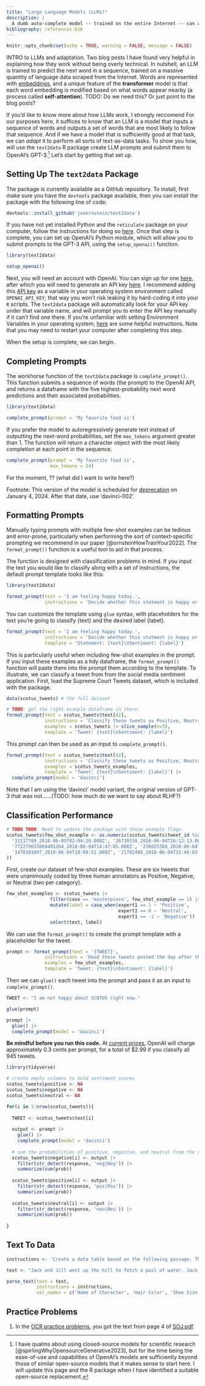 ```yaml
---
title: "Large Language Models (LLMs)"
description: |
  A dumb auto-complete model -- trained on the entire Internet -- can accomplish a remarkable number of tasks.
bibliography: references.bib
---
```


```r
knitr::opts_chunk$set(echo = TRUE, warning = FALSE, message = FALSE)
```

INTRO to LLMs and adaptation. Two blog posts I have found very helpful in explaining how they work without being overly technical. In nutshell, an LLM is trained to predict the next word in a sequence, trained on a massive quantity of language data scraped from the Internet. Words are represented with  [embeddings](word-embeddings.html), and a unique feature of the **transformer** model is that each word embedding is modified based on what words appear nearby (a process called **self-attention**). TODO: Do we need this? Or just point to the blog posts? 

If you'd like to know more about how LLMs work, I strongly reccomend For our purposes here, it suffices to know that an LLM is a model that inputs a sequence of words and outputs a set of words that are most likely to follow that sequence. And if we have a model that is sufficiently good at that task, we can *adapt* it to perform all sorts of text-as-data tasks. To show you how, will use the `text2data` R package create LLM prompts and submit them to OpenAI's GPT-3.[^qualms] Let's start by getting that set up.

[^qualms]: I have qualms about using closed-source models for scientific research [@spirlingWhyOpensourceGenerative2023], but for the time being the ease-of-use and capabilities of OpenAI's models are sufficiently beyond those of similar open-source models that it makes sense to start here. I will update this page and the R package when I have identified a suitable open-source replacement.


## Setting Up The `text2data` Package

The package is currently available as a GitHub repository. To install, first make sure you have the `devtools` package available, then you can install the package with the following line of code:

```r
devtools::install_github('joeornstein/text2data')
```

If you have not yet installed Python and the `reticulate` package on your computer, follow the instructions for doing so [here](APIs.html#How to Drive Python from RStudio). Once that step is complete, you can set up OpenAI's Python module, which will allow you to submit prompts to the GPT-3 API, using the `setup_openai()` function.

```r
library(text2data)

setup_openai()
```

Next, you will need an account with OpenAI. You can sign up for one [here](https://platform.openai.com/signup), after which you will need to generate an API key [here](https://platform.openai.com/account/api-keys). I recommend adding this [API key](APIs.html) as a variable in your operating system environment called `OPENAI_API_KEY`; that way you won't risk leaking it by hard-coding it into your `R` scripts. The `text2data` package will automatically look for your API key under that variable name, and will prompt you to enter the API key manually if it can't find one there. If you're unfamiliar with setting Environment Variables in your operating system, [here](https://dev.to/biplov/handling-passwords-and-secret-keys-using-environment-variables-2ei0) are some helpful instructions. Note that you may need to restart your computer after completing this step.

When the setup is complete, we can begin.

## Completing Prompts

The workhorse function of the `text2data` package is `complete_prompt()`. This function submits a sequence of words (the prompt) to the OpenAI API, and returns a dataframe with the five highest-probability next word predictions and their associated probabilities.

```r
library(text2data)

complete_prompt(prompt = 'My favorite food is')
```

If you prefer the model to autoregressively generate text instead of outputting the next-word probabilities, set the `max_tokens` argument greater than 1. The function will return a character object with the most likely completion at each point in the sequence.

```r
complete_prompt(prompt = 'My favorite food is', 
                max_tokens = 24)
```

For the moment, ?? (what did I want to write here?)

Footnote: This version of the model is scheduled for [deprecation](https://platform.openai.com/docs/deprecations/) on January 4, 2024. After that date, use 'davinci-002'.

## Formatting Prompts

Manually typing prompts with multiple few-shot examples can be tedious and error-prone, particularly when performing the sort of context-specific prompting we recommend in our paper [@ornsteinHowTrainYour2022]. The `format_prompt()` function is a useful tool to aid in that process.

The function is designed with classification problems in mind. If you input the text you would like to classify along with a set of instructions, the default prompt template looks like this:

```r
library(text2data)

format_prompt(text = 'I am feeling happy today.',
              instructions = 'Decide whether this statment is happy or sad.')
```

You can customize the template using `glue` syntax, with placeholders for the text you're going to classify {text} and the desired label {label}.

```r
format_prompt(text = 'I am feeling happy today.',
              instructions = 'Decide whether this statment is happy or sad.',
              template = 'Statement: {text}\nSentiment: {label}')
```

This is particularly useful when including few-shot examples in the prompt. If you input these examples as a tidy dataframe, the `format_prompt()` function will paste them into the prompt them according to the template. To illustrate, we can classify a tweet from from the social media sentiment application. First, load the Supreme Court Tweets dataset, which is included with the package.

```r
data(scotus_tweets) # the full dataset
```

```r
# TODO: get the right example dataframe in there.
format_prompt(text = scotus_tweets$text[42],
              instructions = 'Classify these tweets as Positive, Neutral, or Negative',
              examples = scotus_tweets |> slice_sample(n=5),
              template = 'Tweet: {text}\nSentiment: {label}')
```

This prompt can then be used as an input to `complete_prompt()`.

```r
format_prompt(text = scotus_tweets$text[42],
              instructions = 'Classify these tweets as Positive, Neutral, or Negative',
              examples = scotus_tweets_examples,
              template = 'Tweet: {text}\nSentiment: {label}') |> 
  complete_prompt(model = 'davinci')
```

Note that I am using the 'davinci' model variant, the original version of GPT-3 that was not......(TODO: how much do we want to say about RLHF?)



## Classification Performance


```r
# TODO TODO: Need to update the package with these example flags.
scotus_tweets$few_shot_example <- as.numeric(scotus_tweets$tweet_id %in% c(
  '32117789_2018-06-05T02:04:20.000Z', '26730338_2018-06-04T16:12:13.000Z',
  '772279633060491264_2018-06-04T14:47:05.000Z', '236655360_2018-06-04T14:24:46.000Z', 
  '1478101897_2018-06-04T18:09:51.000Z', '21792408_2018-06-04T15:46:03.000Z'
))
```

First, create our dataset of few-shot examples. These are six tweets that were unanimously coded by three human annotators as Positive, Negative, or Neutral (two per category).

```r
few_shot_examples <- scotus_tweets |> 
                filter(case == 'masterpiece', few_shot_example == 1) |> 
                mutate(label = case_when(expert1 == 1 ~ 'Positive',
                                         expert1 == 0 ~ 'Neutral',
                                         expert1 == -1 ~ 'Negative')) |> 
                select(text, label)
```

We can use the `format_prompt()` to create the prompt template with a placeholder for the tweet.

```r
prompt <- format_prompt(text = '{TWEET}',
              instructions = 'Read these tweets posted the day after the US Supreme Court ruled in favor of a baker who refused to bake a wedding cake for a same-sex couple. For each tweet, decide whether its sentiment is Positive, Neutral, or Negative.',
              examples = few_shot_examples,
              template = 'Tweet: {text}\nSentiment: {label}')
```

Then we can `glue()` each tweet into the prompt and pass it as an input to `complete_prompt()`.

```r
TWEET <- "I am not happy about SCOTUS right now."

glue(prompt)

prompt |> 
  glue() |> 
  complete_prompt(model = 'davinci')
```

**Be mindful before you run this code.** At [current prices](https://openai.com/pricing), OpenAI will charge approximately 0.3 cents per prompt, for a total of $2.99 if you classify all 945 tweets.

```r
library(tidyverse)

# create empty columns to hold sentiment scores
scotus_tweets$positive <- NA
scotus_tweets$negative <- NA
scotus_tweets$neutral <- NA

for(i in 1:nrow(scotus_tweets)){
  
  TWEET <- scotus_tweets$text[i]
  
  output <- prompt |> 
    glue() |> 
    complete_prompt(model = 'davinci')
  
  # sum the probabilities of positive, negative, and neutral from the returned probability vector
  scotus_tweets$negative[i] <- output |> 
    filter(str_detect(response, 'neg|Neg')) |> 
    summarize(sum(prob))
  
  scotus_tweets$positive[i] <- output |> 
    filter(str_detect(response, 'pos|Pos')) |> 
    summarize(sum(prob))
  
  scotus_tweets$neutral[i] <- output |> 
    filter(str_detect(response, 'neu|Neu')) |> 
    summarize(sum(prob))
  
}
```


## Text To Data

```r
instructions <- 'Create a data table based on the following passage. The table should include information on (1) the names of the characters, (2) their hair color, and (3) their shoe sizes. Use NA for missing information.'

text <- "Jack and Jill went up the hill to fetch a pail of water. Jack fell down and broke his crown, revealing his stunning golden locks. Investigators on the scene were only able to recover Jack's shoes (size 10) and Jill's shoes (size 8)."

parse_text(text = text,
           instructions = instructions,
           col_names = c('Name of Character', 'Hair Color', 'Shoe Size'))
```

## Practice Problems

1. In the [OCR practice problems](OCR.html), you got the text from page 4 of [SOJ.pdf](img/SOJ.pdf).
